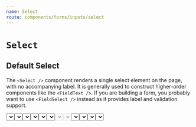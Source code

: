 ```yaml
---
name: Select
route: components/forms/inputs/select
---
```



# `Select`

<ComponentDetail
  of="Select"
  status="experimental"
  figma="file/2MG6DoSjk4IaLnjjFCnKFf/Forms"
  github="Form/Inputs/Select/Select"
/>

## Default Select

The `<Select />` component renders a single select element on the page, with no accompanying label. It is generally used to construct higher-order components like the `<FieldText />`. If you are building a form, you probably want to use `<FieldSelect />` instead as it provides label and validation support.

<Playground>
  <Flex justifyContent="space-between">
    <Select
      options={[
        { value: 'cheddar', label: 'Cheddar' },
        { value: 'gouda', label: 'Gouda' },
        { value: 'swiss', label: 'Swiss' },
      ]}
    />
    <Select
      options={[
        { value: 'cheddar', label: 'Cheddar' },
        { value: 'gouda', label: 'Gouda' },
        { value: 'swiss', label: 'Swiss' },
      ]}
      value="gouda"
    />
    <Select placeholder="awesome!" />
    <Select
      value="Some Value"
      options={[
        { value: '1', label: 'thing' },
        { value: 'Some Value', label: "Some Value's Label" },
        { value: '2', label: 'other' },
      ]}
    />
  </Flex>
</Playground>

## Option Groups

<Playground>
  <Select
    options={[
      {
        key: 'Italian',
        options: [
          { value: 'asiago', label: 'Asiago' },
          { value: 'ricotta', label: 'Ricotta' },
          { value: 'grana', label: 'Grana' },
        ],
      },
      {
        key: 'American',
        options: [
          { value: 'american', label: 'American (not actually cheese)' },
          { value: 'colby-jack', label: 'Colby-Jack' },
          { value: 'swiss', label: 'Swiss' },
          { value: 'vermont', label: 'Vermont' },
        ],
      },
    ]}
    value="american"
  />
</Playground>

## Name and ID

A name and ID can be specified in the `<Select />` component. Names are important if the input is used in the context of a form, in which case a name is required for the value of the input to be captured.

<Playground>
  <Select
    name="someName"
    id="someId"
    options={[
      { value: 'cheddar', label: 'Cheddar' },
      { value: 'gouda', label: 'Gouda' },
      { value: 'swiss', label: 'Swiss' },
    ]}
  />
</Playground>

## Disabled Property

Use the disable property to make an input field uneditable.

<Playground>
  <Select
    disabled
    options={[
      { value: 'cheddar', label: 'Cheddar' },
      { value: 'gouda', label: 'Gouda' },
      { value: 'swiss', label: 'Swiss' },
    ]}
  />
  <Select
    value="gouda"
    disabled
    options={[
      { value: 'cheddar', label: 'Cheddar' },
      { value: 'gouda', label: 'Gouda' },
      { value: 'swiss', label: 'Swiss' },
    ]}
    ml="large"
  />
</Playground>

## Placeholders & `includeBlank`

Placeholders are used to give a hint to the user of the expected value for the input. They should not be used as a complete replacement of labels. The `includeBlank` property (default: true) includes an inital option without a value.

<Playground>
  <Select
    placeholder="Select your cheese of choice..."
    options={[
      { value: 'cheddar', label: 'Cheddar' },
      { value: 'gouda', label: 'Gouda' },
      { value: 'swiss', label: 'Swiss' },
    ]}
  />
  <Select
    includeBlank={false}
    options={[
      { value: 'cheddar', label: 'Cheddar' },
      { value: 'gouda', label: 'Gouda' },
      { value: 'swiss', label: 'Swiss' },
    ]}
    ml="large"
  />
</Playground>

## ReadOnly Property

As the name suggests, "readOnly" makes the text uneditable.

<Playground>
  <Select
    value="gouda"
    readOnly
    options={[
      { value: 'cheddar', label: 'Cheddar' },
      { value: 'gouda', label: 'Gouda' },
      { value: 'swiss', label: 'Swiss' },
    ]}
  />
</Playground>

## Required Property

When set for `<Select />` in the context of a form, the input field must be filled out before submitting the form.

<Playground>
  <form>
    <Select
      required
      options={[
        { value: 'cheddar', label: 'Cheddar' },
        { value: 'gouda', label: 'Gouda' },
        { value: 'swiss', label: 'Swiss' },
      ]}
    />
    <br />
    <br />
    <Button>Submit</Button>
  </form>
</Playground>

